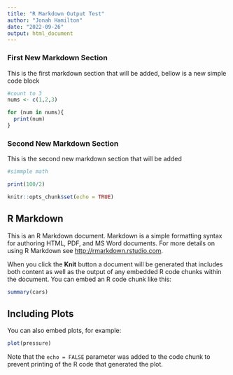 ```yaml
---
title: "R Markdown Output Test"
author: "Jonah Hamilton"
date: "2022-09-26"
output: html_document
---
```


### First New Markdown Section

This is the first markdown section that will be added, bellow is a new simple code block

```r

#count to 3
nums <- c(1,2,3)

for (num in nums){
  print(num)
}
```

### Second New Markdown Section

This is the second new markdown section that will be added

```r

#simmple math

print(100/2)

```

```r
knitr::opts_chunk$set(echo = TRUE)
```

## R Markdown

This is an R Markdown document. Markdown is a simple formatting syntax for authoring HTML, PDF, and MS Word documents. For more details on using R Markdown see <http://rmarkdown.rstudio.com>.

When you click the **Knit** button a document will be generated that includes both content as well as the output of any embedded R code chunks within the document. You can embed an R code chunk like this:

```r
summary(cars)
```

## Including Plots

You can also embed plots, for example:

```r
plot(pressure)
```

Note that the `echo = FALSE` parameter was added to the code chunk to prevent printing of the R code that generated the plot.

